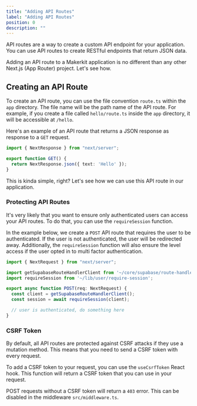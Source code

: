 ```yaml
---
title: "Adding API Routes"
label: "Adding API Routes"
position: 0
description: ""
---
```


API routes are a way to create a custom API endpoint for your application. You can use API routes to create RESTful endpoints that return JSON data.

Adding an API route to a Makerkit application is no different than any other Next.js (App Router) project. Let's see how.

## Creating an API Route

To create an API route, you can use the file convention `route.ts` within the `app` directory. The file name will be the path name of the API route. For example, if you create a file called `hello/route.ts` inside the `app` directory, it will be accessible at `/hello`.

Here's an example of an API route that returns a JSON response as response to a `GET` request.

```ts title="app/hello/route.ts"
import { NextResponse } from "next/server";

export function GET() {
  return NextResponse.json({ text: 'Hello' });
}
```

This is kinda simple, right? Let's see how we can use this API route in our application.

### Protecting API Routes

It's very likely that you want to ensure only authenticated users can access your API routes. To do that, you can use the `requireSession` function.

In the example below, we create a `POST` API route that requires the user to be authenticated. If the user is not authenticated, the user will be redirected away. Additionally, the `requireSession` function will also ensure the level access if the user opted in to multi factor authentication.

```ts title="app/hello/route.ts"
import { NextRequest } from "next/server";

import getSupabaseRouteHandlerClient from '~/core/supabase/route-handler-client';
import requireSession from '~/lib/user/require-session';

export async function POST(req: NextRequest) {
  const client = getSupabaseRouteHandlerClient();
  const session = await requireSession(client);

  // user is authenticated, do something here
}
```

### CSRF Token

By default, all API routes are protected against CSRF attacks if they use a mutation method. This means that you need to send a CSRF token with every request.

To add a CSRF token to your request, you can use the `useCsrfToken` React hook. This function will return a CSRF token that you can use in your request.

POST requests without a CSRF token will return a `403` error. This can be disabled in the middleware `src/middleware.ts`.